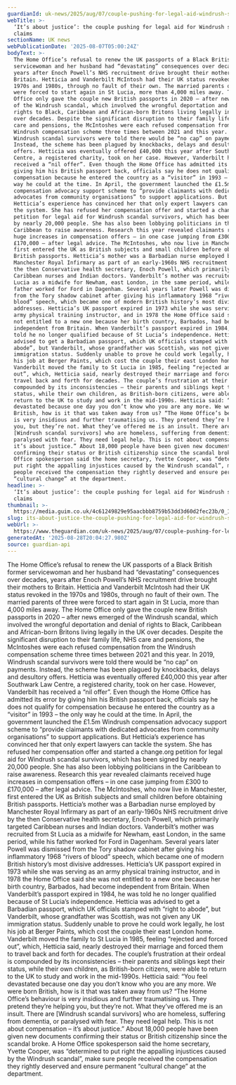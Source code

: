 ```yaml
---
guardianId: uk-news/2025/aug/07/couple-pushing-for-legal-aid-windrush-scandal-claims
webTitle: >-
  ‘It’s about justice’: the couple pushing for legal aid for Windrush scandal
  claims
sectionName: UK news
webPublicationDate: '2025-08-07T05:00:24Z'
bodyText: >-
  The Home Office’s refusal to renew the UK passports of a Black British former
  servicewoman and her husband had “devastating” consequences over decades,
  years after Enoch Powell’s NHS recruitment drive brought their mothers to
  Britain. Hetticia and Vanderbilt McIntosh had their UK status revoked in the
  1970s and 1980s, through no fault of their own. The married parents of three
  were forced to start again in St Lucia, more than 4,000 miles away. The Home
  Office only gave the couple new British passports in 2020 – after news emerged
  of the Windrush scandal, which involved the wrongful deportation and denial of
  rights to Black, Caribbean and African-born Britons living legally in the UK
  over decades. Despite the significant disruption to their family life, NHS
  care and pensions, the McIntoshes were each refused compensation from the
  Windrush compensation scheme three times between 2021 and this year. In 2019,
  Windrush scandal survivors were told there would be “no cap” on payments.
  Instead, the scheme has been plagued by knockbacks, delays and desultory
  offers. Hetticia was eventually offered £40,000 this year after Southwark Law
  Centre, a registered charity, took on her case. However, Vanderbilt has
  received a “nil offer”. Even though the Home Office has admitted its error by
  giving him his British passport back, officials say he does not qualify for
  compensation because he entered the country as a “visitor” in 1993 – the only
  way he could at the time. In April, the government launched the £1.5m Windrush
  compensation advocacy support scheme to “provide claimants with dedicated
  advocates from community organisations” to support applications. But
  Hetticia’s experience has convinced her that only expert lawyers can tackle
  the system. She has refused her compensation offer and started a change.org
  petition for legal aid for Windrush scandal survivors, which has been signed
  by nearly 20,000 people. She has also been lobbying politicians in the
  Caribbean to raise awareness. Research this year revealed claimants received
  huge increases in compensation offers – in one case jumping from £300 to
  £170,000 – after legal advice. The McIntoshes, who now live in Manchester,
  first entered the UK as British subjects and small children before obtaining
  British passports. Hetticia’s mother was a Barbadian nurse employed by
  Manchester Royal Infirmary as part of an early-1960s NHS recruitment drive by
  the then Conservative health secretary, Enoch Powell, which primarily targeted
  Caribbean nurses and Indian doctors. Vanderbilt’s mother was recruited from St
  Lucia as a midwife for Newham, east London, in the same period, while his
  father worked for Ford in Dagenham. Several years later Powell was dismissed
  from the Tory shadow cabinet after giving his inflammatory 1968 “rivers of
  blood” speech, which became one of modern British history’s most divisive
  addresses. Hetticia’s UK passport expired in 1973 while she was serving as an
  army physical training instructor, and in 1978 the Home Office said she was
  not entitled to a new one because her birth country, Barbados, had become
  independent from Britain. When Vanderbilt’s passport expired in 1984, he was
  told he no longer qualified because of St Lucia’s independence. Hetticia was
  advised to get a Barbadian passport, which UK officials stamped with “right to
  abode”, but Vanderbilt, whose grandfather was Scottish, was not given any UK
  immigration status. Suddenly unable to prove he could work legally, he lost
  his job at Berger Paints, which cost the couple their east London home.
  Vanderbilt moved the family to St Lucia in 1985, feeling “rejected and forced
  out”, which, Hetticia said, nearly destroyed their marriage and forced them to
  travel back and forth for decades. The couple’s frustration at their ordeal is
  compounded by its inconsistencies – their parents and siblings kept their
  status, while their own children, as British-born citizens, were able to
  return to the UK to study and work in the mid-1990s. Hetticia said: “You feel
  devastated because one day you don’t know who you are any more. We were born
  British, how is it that was taken away from us? “The Home Office’s behaviour
  is very insidious and further traumatising us. They pretend they’re helping
  you, but they’re not. What they’ve offered me is an insult. There are
  [Windrush scandal survivors] who are homeless, suffering from dementia, or
  paralysed with fear. They need legal help. This is not about compensation –
  it’s about justice.” About 18,000 people have been given new documents
  confirming their status or British citizenship since the scandal broke. A Home
  Office spokesperson said the home secretary, Yvette Cooper, was “determined to
  put right the appalling injustices caused by the Windrush scandal”, make sure
  people received the compensation they rightly deserved and ensure permanent
  “cultural change” at the department.
headline: >-
  ‘It’s about justice’: the couple pushing for legal aid for Windrush scandal
  claims
thumbnail: >-
  https://media.guim.co.uk/4c61249829e95aacbbb8759b53dd3d60d2fec23b/0_165_1281_1025/500.jpg
slug: its-about-justice-the-couple-pushing-for-legal-aid-for-windrush-scandal-claims
webUrl: >-
  https://www.theguardian.com/uk-news/2025/aug/07/couple-pushing-for-legal-aid-windrush-scandal-claims
generatedAt: '2025-08-28T20:04:27.980Z'
source: guardian-api
---
```

The Home Office’s refusal to renew the UK passports of a Black British former servicewoman and her husband had “devastating” consequences over decades, years after Enoch Powell’s NHS recruitment drive brought their mothers to Britain. Hetticia and Vanderbilt McIntosh had their UK status revoked in the 1970s and 1980s, through no fault of their own. The married parents of three were forced to start again in St Lucia, more than 4,000 miles away. The Home Office only gave the couple new British passports in 2020 – after news emerged of the Windrush scandal, which involved the wrongful deportation and denial of rights to Black, Caribbean and African-born Britons living legally in the UK over decades. Despite the significant disruption to their family life, NHS care and pensions, the McIntoshes were each refused compensation from the Windrush compensation scheme three times between 2021 and this year. In 2019, Windrush scandal survivors were told there would be “no cap” on payments. Instead, the scheme has been plagued by knockbacks, delays and desultory offers. Hetticia was eventually offered £40,000 this year after Southwark Law Centre, a registered charity, took on her case. However, Vanderbilt has received a “nil offer”. Even though the Home Office has admitted its error by giving him his British passport back, officials say he does not qualify for compensation because he entered the country as a “visitor” in 1993 – the only way he could at the time. In April, the government launched the £1.5m Windrush compensation advocacy support scheme to “provide claimants with dedicated advocates from community organisations” to support applications. But Hetticia’s experience has convinced her that only expert lawyers can tackle the system. She has refused her compensation offer and started a change.org petition for legal aid for Windrush scandal survivors, which has been signed by nearly 20,000 people. She has also been lobbying politicians in the Caribbean to raise awareness. Research this year revealed claimants received huge increases in compensation offers – in one case jumping from £300 to £170,000 – after legal advice. The McIntoshes, who now live in Manchester, first entered the UK as British subjects and small children before obtaining British passports. Hetticia’s mother was a Barbadian nurse employed by Manchester Royal Infirmary as part of an early-1960s NHS recruitment drive by the then Conservative health secretary, Enoch Powell, which primarily targeted Caribbean nurses and Indian doctors. Vanderbilt’s mother was recruited from St Lucia as a midwife for Newham, east London, in the same period, while his father worked for Ford in Dagenham. Several years later Powell was dismissed from the Tory shadow cabinet after giving his inflammatory 1968 “rivers of blood” speech, which became one of modern British history’s most divisive addresses. Hetticia’s UK passport expired in 1973 while she was serving as an army physical training instructor, and in 1978 the Home Office said she was not entitled to a new one because her birth country, Barbados, had become independent from Britain. When Vanderbilt’s passport expired in 1984, he was told he no longer qualified because of St Lucia’s independence. Hetticia was advised to get a Barbadian passport, which UK officials stamped with “right to abode”, but Vanderbilt, whose grandfather was Scottish, was not given any UK immigration status. Suddenly unable to prove he could work legally, he lost his job at Berger Paints, which cost the couple their east London home. Vanderbilt moved the family to St Lucia in 1985, feeling “rejected and forced out”, which, Hetticia said, nearly destroyed their marriage and forced them to travel back and forth for decades. The couple’s frustration at their ordeal is compounded by its inconsistencies – their parents and siblings kept their status, while their own children, as British-born citizens, were able to return to the UK to study and work in the mid-1990s. Hetticia said: “You feel devastated because one day you don’t know who you are any more. We were born British, how is it that was taken away from us? “The Home Office’s behaviour is very insidious and further traumatising us. They pretend they’re helping you, but they’re not. What they’ve offered me is an insult. There are [Windrush scandal survivors] who are homeless, suffering from dementia, or paralysed with fear. They need legal help. This is not about compensation – it’s about justice.” About 18,000 people have been given new documents confirming their status or British citizenship since the scandal broke. A Home Office spokesperson said the home secretary, Yvette Cooper, was “determined to put right the appalling injustices caused by the Windrush scandal”, make sure people received the compensation they rightly deserved and ensure permanent “cultural change” at the department.
